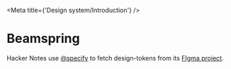 
<Meta title={'Design system/Introduction'} />

# Beamspring

Hacker Notes use [@specify](https://specifyapp.com/) to fetch design-tokens from its [FIgma project](https://www.figma.com/file/oWIwTEPWEUvAwlT034wSUk/HackerNotes?node-id=0%3A1&viewport=1438%2C518%2C1).
